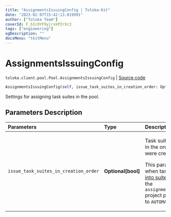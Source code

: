 ```yaml
---
title: "AssignmentsIssuingConfig | Toloka-Kit"
date: "2023-02-07T15:42:13.019991"
author: ["Toloka Team"]
coverId: F_bIcOYF9yjrxkPZrXc3
tags: ["engineering"]
ogDescription: ""
docsMenu: "tkitMenu"
---
```


# AssignmentsIssuingConfig
`toloka.client.pool.Pool.AssignmentsIssuingConfig` | [Source code](https://github.com/Toloka/toloka-kit/blob/v1.1.3/src/client/pool/__init__.py#L115)

```python
AssignmentsIssuingConfig(self, issue_task_suites_in_creation_order: Optional[bool] = None)
```

Settings for assigning task suites in the pool.

## Parameters Description

| Parameters | Type | Description |
| :----------| :----| :-----------|
`issue_task_suites_in_creation_order`|**Optional\[bool\]**|<p>Task suites are assigned in the order in which they were created.</p> <p>This parameter is used when tasks are [grouped into suites](https://toloka.ai/en/docs/guide/concepts/distribute-tasks-by-pages) manually and the `assignments_issuing_type` project parameter is set to `AUTOMATED`.</p>